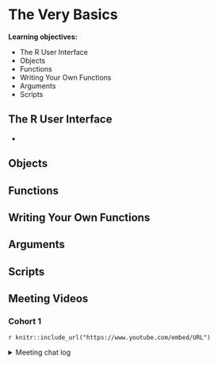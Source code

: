 # The Very Basics

**Learning objectives:**

- The R User Interface
- Objects
- Functions
- Writing Your Own Functions
- Arguments
- Scripts


## The R User Interface {-}

- 


## Objects {-}

## Functions {-}

## Writing Your Own Functions {-}

## Arguments {-}

## Scripts {-}


## Meeting Videos {-}

### Cohort 1 {-}

`r knitr::include_url("https://www.youtube.com/embed/URL")`

<details>
<summary> Meeting chat log </summary>

```
LOG
```
</details>
